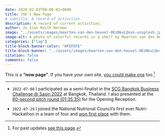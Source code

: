 ```yaml
---
date: 2020-02-02T00:00:01+0800
title: JSK's Now Page
# subtitle: A record of activities.
description: A record of current activities.
author: Je Sian Keith Herman
image: "../assets/images/maarten-van-den-heuvel-8EzNkvLQosk-unsplash.jpg"
image-alt: A photo of colorful records in a shelf by Maarten van den Heuvel on Unsplash
categories: ["log"]
title-block-banner-color: "#FEFEFE"
title-block-banner: "../assets/images/maarten-van-den-heuvel-8EzNkvLQosk-unsplash-dim.jpg"
citation: false
comments: false
---
```


This is a **"now page"**. If you have your own site, [you could make one](http://nownownow.com/about) too.[^1]

---

- `2022-07-08` I participated as a semi-finalist in the [SCG Bangkok Business Challenge @ Sasin 2022](https://bbc.sasin.edu/2022) at Bangkok, Thailand. I also presented at the [60-second pitch round (01:35:35)](https://fb.watch/ehcWDuPn5L/) for the Opening Reception.

- `2022-07-29` I joined the National Nutrional Council's first ever Nutri-Hackathon in a team of four and [won first place](https://www.facebook.com/photo.php?fbid=426822102808547) with them.

[^1]: For past updates [see this page](past.qmd).